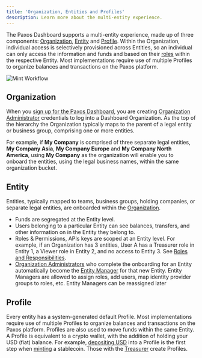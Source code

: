 ```yaml
---
title: 'Organization, Entities and Profiles'
description: Learn more about the multi-entity experience.
---
```


[account]: dashboard/account.mdx
[admin]: dashboard/roles.mdx#organization-administrator
[manager]: dashboard/roles.mdx#entity-manager
[roles]: dashboard/roles.mdx
[deposit]: dashboard/deposit.mdx
[mint]: dashboard/mint.mdx
[redeem]: dashboard/redeem.mdx
[treasurer]: dashboard/roles#treasurer

The Paxos Dashboard supports a multi-entity experience, made up of three components: [Organization](#organization), [Entity](#entity) and [Profile](#profile).
Within the Organization, individual access is selectively provisioned across Entities, so an individual can only access the information and funds and based on their [roles] within the respective Entity.
Most implementations require use of multiple Profiles to organize balances and transactions on the Paxos platform.

![Mint Workflow](/images/organizations-entities.png)

## Organization

When you [sign up for the Paxos Dashboard][account], you are creating [Organization Administrator][admin] credentials to log into a Dashboard Organization.
As the top of the hierarchy the Organization typically maps to the parent of a legal entity or business group, comprising one or more entities.

For example, if **My Company** is comprised of three separate legal entities, **My Company Asia**, **My Company Europe** and **My Company North America**, using **My Company** as the organization will enable you to onboard the entities, using the legal business names, within the same organization bucket.

## Entity

Entities, typically mapped to teams, business groups, holding companies, or separate legal entities, are onboarded within the [Organization](#organization).

- Funds are segregated at the Entity level.
- Users belonging to a particular Entity can see balances, transfers, and other information on in the Entity they belong to.
- Roles & Permissions, APIs keys are scoped at an Entity level. For example, if an Organization has 3 entities, User A has a Treasurer role in Entity 1, a Viewer role in Entity 2, and no access to Entity 3. See [Roles and Responsibilities][roles].
- [Organization Administrators][admin] who complete the onboarding for an Entity automatically become the [Entity Manager][manager] for that new Entity. Entity Managers are allowed to assign roles, add users, map identity provider groups to roles, etc. Entity Managers can be reassigned later

## Profile

Every entity has a system-generated default Profile.
Most implementations require use of multiple Profiles to organize balances and transactions on the Paxos platform.
Profiles are also used to move funds within the same Entity.
A Profile is equivalent to a crypto wallet, with the addition of holding your USD (fiat) balance.
For example, [depositing USD][deposit] into a Profile is the first step when [minting][mint] a stablecoin.
Those with the [Treasurer][treasurer] create Profiles.
